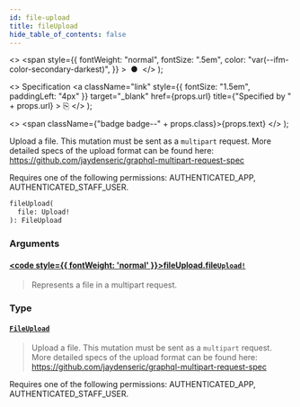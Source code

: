```yaml
---
id: file-upload
title: fileUpload
hide_table_of_contents: false
---
```


  <>
    <span
      style={{
        fontWeight: "normal",
        fontSize: ".5em",
        color: "var(--ifm-color-secondary-darkest)",
      }}
    >
      &nbsp;●&nbsp;
    </span>
  </>
);

  <>
    Specification
    <a
      className="link"
      style={{ fontSize: "1.5em", paddingLeft: "4px" }}
      target="\_blank"
      href={props.url}
      title={"Specified by " + props.url}
    >
      ⎘
    </a>
  </>
);

  <>
    <span className={"badge badge--" + props.class}>{props.text}</span>
  </>
);

Upload a file. This mutation must be sent as a `multipart` request. More detailed specs of the upload format can be found here: https://github.com/jaydenseric/graphql-multipart-request-spec

Requires one of the following permissions: AUTHENTICATED_APP, AUTHENTICATED_STAFF_USER.

```graphql
fileUpload(
  file: Upload!
): FileUpload
```

### Arguments

#### [<code style={{ fontWeight: 'normal' }}>fileUpload.<b>file</b></code>](#)<Bullet />[`Upload!`](../../api-reference/scalars/upload) <Badge class="secondary" text="non-null"/> <Badge class="secondary" text="scalar"/>

> Represents a file in a multipart request.

### Type

#### [`FileUpload`](../../api-reference/objects/file-upload) <Badge class="secondary" text="object"/>

> Upload a file. This mutation must be sent as a `multipart` request. More detailed specs of the upload format can be found here: https://github.com/jaydenseric/graphql-multipart-request-spec

Requires one of the following permissions: AUTHENTICATED_APP, AUTHENTICATED_STAFF_USER.

>
